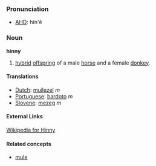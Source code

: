 ===Pronunciation===
*[[w:AHD|AHD]]: hĭn'ē

===Noun===
'''hinny'''

# [[hybrid]] [[offspring]] of a male [[horse]] and a female [[donkey]].

====Translations====
*[[Dutch]]: [[muilezel]] ''m''
*[[Portuguese]]: [[bardoto]] ''m''
*[[Slovene]]: [[mezeg]] ''m''

====External Links====
[[en:Hinny|Wikipedia for Hinny]]

====Related concepts====
*[[mule]]